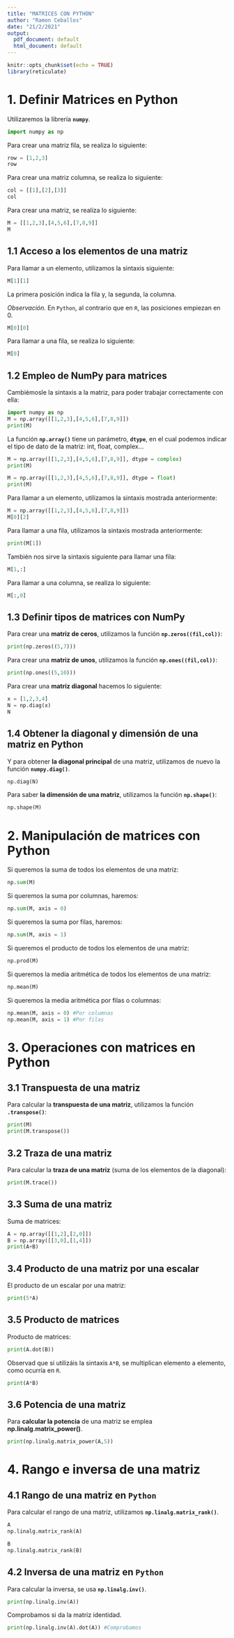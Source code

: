 ```yaml
---
title: "MATRICES CON PYTHON"
author: "Ramon Ceballos"
date: "21/2/2021"
output:
  pdf_document: default
  html_document: default
---
```


```r
knitr::opts_chunk$set(echo = TRUE)
library(reticulate)
```

# 1. **Definir Matrices en Python**

Utilizaremos la librería **`numpy`**.

```python
import numpy as np
```


Para crear una matriz fila, se realiza lo siguiente: 

```python
row = [1,2,3]
row
```

Para crear una matriz columna, se realiza lo siguiente: 

```python
col = [[1],[2],[3]]
col
```


Para crear una matriz, se realiza lo siguiente: 

```python
M = [[1,2,3],[4,5,6],[7,8,9]]
M
```

## 1.1 Acceso a los elementos de una matriz

Para llamar a un elemento, utilizamos la sintaxis siguiente:

```python
M[1][1]
```

La primera posición indica la fila y, la segunda, la columna. 

<l class = "observ">*Observación.*</l> En `Python`, al contrario que en `R`, las posiciones empiezan en 0.

```python
M[0][0]
```

Para llamar a una fila, se realiza lo siguiente: 

```python
M[0]
```

## 1.2 Empleo de NumPy para matrices

Cambiémosle la sintaxis a la matriz, para poder trabajar correctamente con ella:

```python
import numpy as np
M = np.array([[1,2,3],[4,5,6],[7,8,9]])
print(M)
```


La función **`np.array()`** tiene un parámetro, **`dtype`**, en el cual podemos indicar el tipo de dato de la matriz: int, float, complex...

```python
M = np.array([[1,2,3],[4,5,6],[7,8,9]], dtype = complex)
print(M)

M = np.array([[1,2,3],[4,5,6],[7,8,9]], dtype = float)
print(M)
```

Para llamar a un elemento, utilizamos la sintaxis mostrada anteriormente:

```python
M = np.array([[1,2,3],[4,5,6],[7,8,9]])
M[0][2]
```

Para llamar a una fila, utilizamos la sintaxis mostrada anteriormente:

```python
print(M[1])
```

También nos sirve la sintaxis siguiente para llamar una fila:

```python
M[1,:]
```


Para llamar a una columna, se realiza lo siguiente: 

```python
M[:,0]
```


## 1.3 Definir tipos de matrices con NumPy

Para crear una **matriz de ceros**, utilizamos la función **`np.zeros((fil,col))`**:

```python
print(np.zeros((5,7)))
```


Para crear una **matriz de unos**, utilizamos la función **`np.ones((fil,col))`**:

```python
print(np.ones((5,10)))
```

Para crear una **matriz diagonal** hacemos lo siguiente:

```python
x = [1,2,3,4]
N = np.diag(x)
N
```

## 1.4 Obtener la diagonal y dimensión de una matriz en Python

Y para obtener **la diagonal principal** de una matriz, utilizamos de nuevo la función **`numpy.diag()`**.

```python
np.diag(N)
```


Para saber **la dimensión de una matriz**, utilizamos la función **`np.shape()`**:

```python
np.shape(M)
```

# 2. **Manipulación de matrices con Python**

Si queremos la suma de todos los elementos de una matriz:

```python
np.sum(M)
```

Si queremos la suma por columnas, haremos:

```python
np.sum(M, axis = 0)
```

Si queremos la suma por filas,  haremos:

```python
np.sum(M, axis = 1)
```

Si queremos el producto de todos los elementos de una matriz:

```python
np.prod(M)
```


Si queremos la media aritmética de todos los elementos de una matriz:

```python
np.mean(M)
```

Si queremos la media aritmética por filas o columnas:

```python
np.mean(M, axis = 0) #Por columnas
np.mean(M, axis = 1) #Por filas
```

# 3. **Operaciones con matrices en Python**

## 3.1 Transpuesta de una matriz

Para calcular la **transpuesta de una matriz**, utilizamos la función **`.transpose()`**:

```python
print(M)
print(M.transpose())
```
## 3.2 Traza de una matriz

Para calcular la **traza de una matriz** (suma de los elementos de la diagonal):

```python
print(M.trace())
```

## 3.3 Suma de una matriz

Suma de matrices:

```python
A = np.array([[1,2],[2,0]])
B = np.array([[3,0],[1,4]])
print(A+B)
```

## 3.4 Producto de una matriz por una escalar

El producto de un escalar por una matriz:

```python
print(5*A)
```


## 3.5 Producto de matrices

Producto de matrices: 

```python
print(A.dot(B))
```

Observad que si utilizáis la sintaxis `A*B`, se multiplican elemento a elemento, como ocurría en `R`.

```python
print(A*B)
```


## 3.6 Potencia de una matriz

Para **calcular la potencia** de una matriz se emplea **np.linalg.matrix_power()**.

```python
print(np.linalg.matrix_power(A,5))
```

# 4. **Rango e inversa de una matriz**

## 4.1 Rango de una matriz en `Python`

Para calcular el rango de una matriz, utilizamos **`np.linalg.matrix_rank()`**.

```python
A
np.linalg.matrix_rank(A)

B
np.linalg.matrix_rank(B)
```

## 4.2 Inversa de una matriz en `Python`

Para calcular la inversa, se usa **`np.linalg.inv()`**.

```python
print(np.linalg.inv(A))

```

Comprobamos si da la matriz identidad.

```python
print(np.linalg.inv(A).dot(A)) #Comprobamos
```





